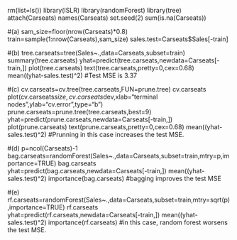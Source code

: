 rm(list=ls())
library(ISLR)
library(randomForest)
library(tree)
attach(Carseats)
names(Carseats)
set.seed(2)
sum(is.na(Carseats))

#(a)
sam_size=floor(nrow(Carseats)*0.8)
train=sample(1:nrow(Carseats),sam_size)
sales.test=Carseats$Sales[-train]

#(b)
tree.carseats=tree(Sales~.,data=Carseats,subset=train)
summary(tree.carseats)
yhat=predict(tree.carseats,newdata=Carseats[-train,])
plot(tree.carseats)
text(tree.carseats,pretty=0,cex=0.68)
mean((yhat-sales.test)^2)
#Test MSE is 3.37

#(c)
cv.carseats=cv.tree(tree.carseats,FUN=prune.tree)
cv.carseats
plot(cv.carseats$size,cv.carseats$dev,xlab="terminal nodes",ylab="cv.error",type="b")
prune.carseats=prune.tree(tree.carseats,best=9)
yhat=predict(prune.carseats,newdata=Carseats[-train,])
plot(prune.carseats)
text(prune.carseats,pretty=0,cex=0.68)
mean((yhat-sales.test)^2)
#Prunning in this case increases the test MSE.

#(d)
p=ncol(Carseats)-1
bag.carseats=randomForest(Sales~.,data=Carseats,subset=train,mtry=p,importance=TRUE)
bag.carseats
yhat=predict(bag.carseats,newdata=Carseats[-train,])
mean((yhat-sales.test)^2)
importance(bag.carseats)
#bagging improves the test MSE

#(e)
rf.carseats=randomForest(Sales~.,data=Carseats,subset=train,mtry=sqrt(p),importance=TRUE)
rf.carseats
yhat=predict(rf.carseats,newdata=Carseats[-train,])
mean((yhat-sales.test)^2)
importance(rf.carseats)
#in this case, random forest worsens the test MSE.